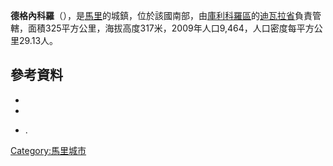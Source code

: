 '''德格內科羅'''（{{lang-fr|Dégnékoro}}），是[[馬里|馬里]]的城鎮，位於該國南部，由[[庫利科羅區|庫利科羅區]]的[[迪瓦拉省|迪瓦拉省]]負責管轄，面積325平方公里，海拔高度317米，2009年人口9,464，人口密度每平方公里29.13人。

==參考資料==
*{{citation | title=Synthèsis des Plans de Securité Alimentaire des Communes du Cercle Dioïla 2008-2012 | publisher=Commissariat à la Sécurité Alimentaire, République du Mali, USAID-Mali | year=2008 | url=http://www.aec.msu.edu/fs2/mali_fd_strtgy/plans/koulikoro/dioila/PSA_synt_cercle_dioila.pdf | language=fr | deadurl=yes | archiveurl=https://web.archive.org/web/20110726135028/http://www.aec.msu.edu/fs2/mali_fd_strtgy/plans/koulikoro/dioila/PSA_synt_cercle_dioila.pdf | archivedate=2011-07-26 }}
*{{citation | url=http://instat.gov.ml/documentation/koulikoro.pdf | publisher=République de Mali: Institut National de la Statistique | title=Resultats Provisoires RGPH 2009 (Région de Koulikoro) | language=fr | accessdate=2015-07-19 | archive-date=2011-07-22 | archive-url=https://web.archive.org/web/20110722215741/http://instat.gov.ml/documentation/koulikoro.pdf | dead-url=no }}
*{{citation | title=Plan de Sécurite Alimentaire Commune Rurale de Dégnékoro 2008-2012 | publisher=Commissariat à la Sécurité Alimentaire, République du Mali, USAID-Mali | year=2008 | url=http://www.aec.msu.edu/fs2/mali_fd_strtgy/plans/koulikoro/dioila/P_S_A_Degnekoro.pdf | language=fr | deadurl=yes | archiveurl=https://web.archive.org/web/20110726135102/http://www.aec.msu.edu/fs2/mali_fd_strtgy/plans/koulikoro/dioila/P_S_A_Degnekoro.pdf | archivedate=2011年7月26日 | df= }}.

{{Coord|12|21|N|6|40|W|display=title}}

{{庫利科羅區}}

[[Category:馬里城市|Category:馬里城市]]


{{Mali-geo-stub}}